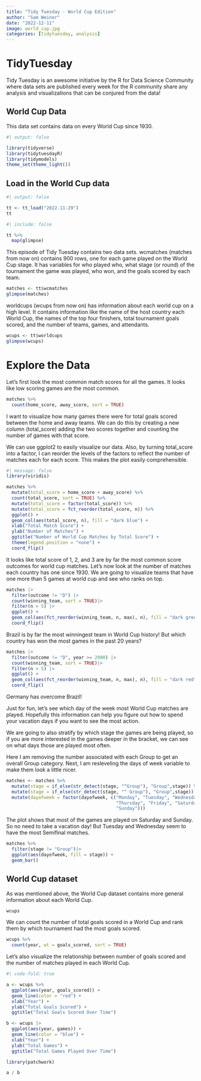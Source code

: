 ```yaml
---
title: "Tidy Tuesday - World Cup Edition"
author: "Sam Weiner"
date: "2022-12-11"
image: world_cup.jpg
categories: [tidytuesday, analysis]
---
```


# TidyTuesday

Tidy Tuesday is an awesome initiative by the R for Data Science Community where data sets are published every week for the R community share any analysis and visualizations that can be conjured from the data!

## World Cup Data

This data set contains data on every World Cup since 1930.

```r
#| output: false

library(tidyverse)
library(tidytuesdayR)
library(tidymodels)
theme_set(theme_light())
```

## Load in the World Cup data

```r
#| output: false

tt <- tt_load("2022-11-29")
tt
```

```r
#| include: false

tt %>% 
  map(glimpse)

```

This episode of Tidy Tuesday contains two data sets. wcmatches (matches from now on) contains 900 rows, one for each game played on the World Cup stage. It has variables for who played who, what stage (or round) of the tournament the game was played, who won, and the goals scored by each team.

```r
matches <- tt$wcmatches
glimpse(matches)
```

worldcups (wcups from now on) has information about each world cup on a high level. It contains information like the name of the host country each World Cup, the names of the top four finishers, total tournament goals scored, and the number of teams, games, and attendants.

```r
wcups <- tt$worldcups
glimpse(wcups)
```

# Explore the Data

Let's first look the most common match scores for all the games. It looks like low scoring games are the most common.

```r
matches %>% 
  count(home_score, away_score, sort = TRUE)

```

I want to visualize how many games there were for total goals scored between the home and away teams. We can do this by creating a new column (total_score) adding the two scores together and counting the number of games with that score.

We can use ggplot2 to easily visualize our data. Also, by turning total_score into a factor, I can reorder the levels of the factors to reflect the number of matches each for each score. This makes the plot easily comprehensible.

```r
#| message: false
library(viridis)

matches %>% 
  mutate(total_score = home_score + away_score) %>%
  count(total_score, sort = TRUE) %>% 
  mutate(total_score = factor(total_score)) %>% 
  mutate(total_score = fct_reorder(total_score, n)) %>% 
  ggplot() +
  geom_col(aes(total_score, n), fill = "dark blue") +
  xlab("Total Match Score") +
  ylab("Number of Matches") +
  ggtitle("Number of World Cup Matches by Total Score") +
  theme(legend.position = "none") +
  coord_flip()
```

It looks like total score of 1, 2, and 3 are by far the most common score outcomes for world cup matches. Let's now look at the number of matches each country has one since 1930. We are going to visualize teams that have one more than 5 games at world cup and see who ranks on top.

```r
matches |> 
  filter(outcome != "D") |>
  count(winning_team, sort = TRUE)|>
  filter(n > 5) |> 
  ggplot() +
  geom_col(aes(fct_reorder(winning_team, n, max), n), fill = "dark green") + 
  coord_flip()
```

Brazil is by far the most winningest team in World Cup history! But which country has won the most games in the past 20 years?

```r
matches |> 
  filter(outcome != "D", year >= 2000) |>
  count(winning_team, sort = TRUE)|>
  filter(n > 5) |> 
  ggplot() +
  geom_col(aes(fct_reorder(winning_team, n, max), n), fill = "dark red") + 
  coord_flip()
```

Germany has overcome Brazil!

Just for fun, let's see which day of the week most World Cup matches are played. Hopefully this information can help you figure out how to spend your vacation days if you want to see the most action.

We are going to also stratify by which stage the games are being played, so if you are more interested in the games deeper in the bracket, we can see on what days those are played most often.

Here I am removing the number associated with each Group to get an overall Group category. Next, I am resleveling the days of week variable to make them look a little nicer.

```r
matches <- matches %>% 
  mutate(stage = if_else(str_detect(stage, "^Group"), "Group",stage)) %>% 
  mutate(stage = if_else(str_detect(stage, "^ Group"), "Group",stage)) %>% 
  mutate(dayofweek = factor(dayofweek, c("Monday", "Tuesday", "Wednesday",
                                         "Thursday", "Friday", "Saturday", 
                                         "Sunday")))

```

The plot shows that most of the games are played on Saturday and Sunday. So no need to take a vacation day! But Tuesday and Wednesday seem to have the most Semifinal matches.

```r
matches %>%
  filter(stage != "Group")|>
  ggplot(aes(dayofweek, fill = stage)) + 
  geom_bar()
```

## World Cup dataset

As was mentioned above, the World Cup dataset contains more general information about each World Cup.

```r
wcups
```

We can count the number of total goals scored in a World Cup and rank them by which tournament had the most goals scored.

```r
wcups %>% 
  count(year, wt = goals_scored, sort = TRUE)
```

Let's also visualize the relationship between number of goals scored and the number of matches played in each World Cup.

```r
#| code-fold: true

a <- wcups %>% 
  ggplot(aes(year, goals_scored)) +
  geom_line(color = "red") +
  xlab("Year") +
  ylab("Total Goals Scored") +
  ggtitle("Total Goals Scored Over Time")

b <- wcups |> 
  ggplot(aes(year, games)) +
  geom_line(color = "blue") +
  xlab("Year") +
  ylab("Total Games") +
  ggtitle("Total Games Played Over Time")

library(patchwork)

a / b
```
